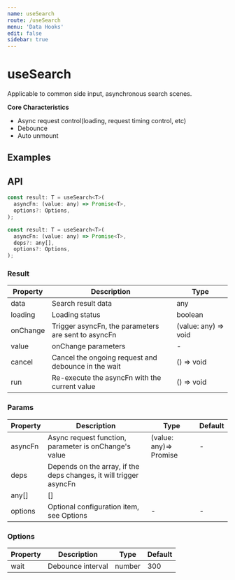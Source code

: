 ```yaml
---
name: useSearch
route: /useSearch
menu: 'Data Hooks'
edit: false
sidebar: true
---
```




# useSearch

Applicable to common side input, asynchronous search scenes.

**Core Characteristics**

* Async request control(loading, request timing control, etc)
* Debounce
* Auto unmount

## Examples

<JackBox jsCode={Demo1CodeJsx} tsCode={Demo1CodeTsx} demoName='Select Search' description='Common Select asynchronous search'>
  <Demo1 />
</JackBox>

<JackBox jsCode={Demo2CodeJsx} tsCode={Demo2CodeTsx} demoName='Input Search' description='Complex Input search scenario, use deps properly'>
  <Demo2 />
</JackBox>

## API

```javascript
const result: T = useSearch<T>(
  asyncFn: (value: any) => Promise<T>,
  options?: Options,
);

const result: T = useSearch<T>(
  asyncFn: (value: any) => Promise<T>,
  deps?: any[],
  options?: Options,
);
```

### Result

| Property | Description                                         | Type                 |
|----------|-----------------------------------------------------|----------------------|
| data     | Search result data                                  | any                  |
| loading  | Loading status                                      | boolean              |
| onChange | Trigger asyncFn, the parameters are sent to asyncFn | (value: any) => void |
| value    | onChange parameters                                 | -                    |
| cancel   | Cancel the ongoing request and debounce in the wait | () => void           |
| run      | Re-execute the asyncFn with the current value       | () => void           |

### Params

| Property | Description                                                        | Type                   | Default |
|----------|--------------------------------------------------------------------|------------------------|---------|
| asyncFn  | Async request function, parameter is onChange's value              | (value: any)=> Promise | -       |
| deps     | Depends on the array, if the deps changes, it will trigger asyncFn |                        |         |
| any[]    | []                                                                 |                        |         |
| options  | Optional configuration item, see Options                           | -                      | -       |


### Options

| Property | Description       | Type   | Default |
|----------|-------------------|--------|---------|
| wait     | Debounce interval | number | 300     |